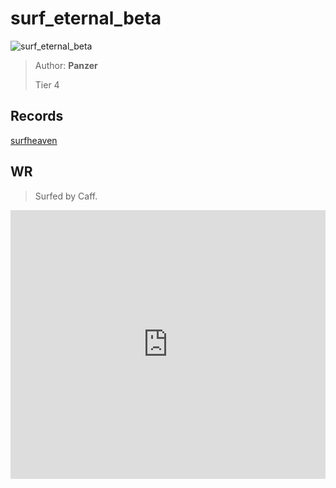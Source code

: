 
# surf_eternal_beta

![surf_eternal_beta](https://raw.githubusercontent.com/Sayt123/SurfMapPics/Maps-and-bonuses/csgo/surf_eternal_beta.jpg)

> Author: **Panzer**
>
> Tier 4

## Records

[surfheaven](https://surfheaven.eu/map/surf_eternal_beta)

## WR

> Surfed by Caff.

<iframe
width="100%"
height="430"
src="https://www.youtube.com/embed/x6Yjdwf58Lk"
frameborder="0"
allow="accelerometer; autoplay; clipboard-write; encrypted-media; gyroscope; picture-in-picture"
allowFullScreen
/>

```md

[Surf Timer] - Caff finished in 02:10:00 (WR -00:00:98). Improving by 00:02:58
[Surf Timer] - Caff beat the map record! Rank: 1/700


```
                